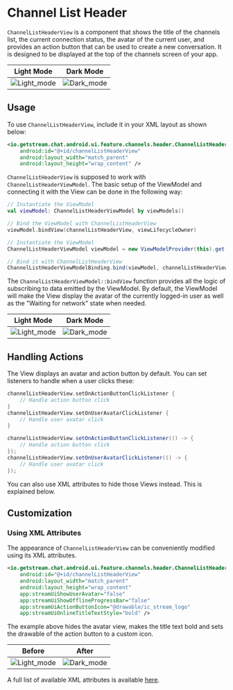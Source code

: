 
# Channel List Header

`ChannelListHeaderView` is a component that shows the title of the channels list, the current connection status, the avatar of the current user, and provides an action button that can be used to create a new conversation. It is designed to be displayed at the top of the channels screen of your app.
 
 | Light Mode | Dark Mode |
 | --- | --- |
 |![Light_mode](../assets/channels_header.png)|![Dark_mode](../assets/channels_header_dark.png)|
 
## Usage

To use `ChannelListHeaderView`, include it in your XML layout as shown below:

```xml
<io.getstream.chat.android.ui.feature.channels.header.ChannelListHeaderView
    android:id="@+id/channelListHeaderView"
    android:layout_width="match_parent"
    android:layout_height="wrap_content" />
```

`ChannelListHeaderView` is supposed to work with `ChannelListHeaderViewModel`. The basic setup of the ViewModel and connecting it with the View can be done in the following way:

<Tabs>
<TabItem value="kotlin" label="Kotlin">

 ```kotlin
// Instantiate the ViewModel
val viewModel: ChannelListHeaderViewModel by viewModels()

// Bind the ViewModel with ChannelListHeaderView
viewModel.bindView(channelListHeaderView, viewLifecycleOwner)
```
</TabItem>

<TabItem value="java" label="Java">

```java
// Instantiate the ViewModel
ChannelListHeaderViewModel viewModel = new ViewModelProvider(this).get(ChannelListHeaderViewModel.class);

// Bind it with ChannelListHeaderView
ChannelListHeaderViewModelBinding.bind(viewModel, channelListHeaderView, getViewLifecycleOwner());
```
</TabItem>
</Tabs>

The `ChannelListHeaderViewModel::bindView` function provides all the logic of subscribing to data emitted by the ViewModel. By default, the ViewModel will make the View display the avatar of the currently logged-in user as well as the "Waiting for network" state when needed.

 | Light Mode | Dark Mode |
 | --- | --- |
 |![Light_mode](../assets/channels_header_waiting_for_network.png)|![Dark_mode](../assets/channels_header_waiting_for_network_dark.png)|

## Handling Actions

The View displays an avatar and action button by default. You can set listeners to handle when a user clicks these:

<Tabs>
<TabItem value="kotlin" label="Kotlin">

```kotlin
channelListHeaderView.setOnActionButtonClickListener {
    // Handle action button click
}
channelListHeaderView.setOnUserAvatarClickListener {
    // Handle user avatar click
}
```
</TabItem>

<TabItem value="java" label="Java">

```java
channelListHeaderView.setOnActionButtonClickListener(() -> {
    // Handle action button click
});
channelListHeaderView.setOnUserAvatarClickListener(() -> {
    // Handle user avatar click
});
```
</TabItem>
</Tabs>

You can also use XML attributes to hide those Views instead. This is explained below.

## Customization

### Using XML Attributes

The appearance of `ChannelListHeaderView` can be conveniently modified using its XML attributes.   
```xml
<io.getstream.chat.android.ui.feature.channels.header.ChannelListHeaderView
    android:id="@+id/channelListHeaderView"
    android:layout_width="match_parent"
    android:layout_height="wrap_content"
    app:streamUiShowUserAvatar="false"
    app:streamUiShowOfflineProgressBar="false"
    app:streamUiActionButtonIcon="@drawable/ic_stream_logo"
    app:streamUiOnlineTitleTextStyle="bold" />
```

The example above hides the avatar view, makes the title text bold and sets the drawable of the action button to a custom icon.
    
| Before | After |
| --- | --- |
|![Light_mode](../assets/channels_header.png)|![Dark_mode](../assets/channels_header_after_customization.png)|

A full list of available XML attributes is available [here](https://github.com/GetStream/stream-chat-android/blob/main/stream-chat-android-ui-components/src/main/res/values/attrs_channel_list_header_view.xml).
